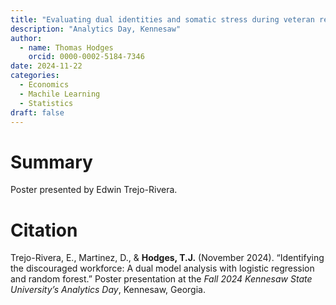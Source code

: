 ```yaml
---
title: "Evaluating dual identities and somatic stress during veteran reintegration"
description: "Analytics Day, Kennesaw"
author:
  - name: Thomas Hodges
    orcid: 0000-0002-5184-7346
date: 2024-11-22
categories:
  - Economics
  - Machile Learning
  - Statistics
draft: false
---
```


# Summary

Poster presented by Edwin Trejo-Rivera.

# Citation

Trejo-Rivera, E., Martinez, D., & **Hodges, T.J.** (November 2024). “Identifying the discouraged workforce: A dual model analysis with logistic regression and random forest.” Poster presentation at the *Fall 2024 Kennesaw State University’s Analytics Day*, Kennesaw, Georgia.
